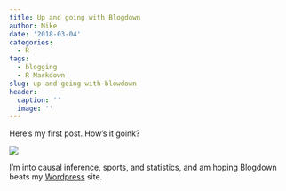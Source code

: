 ```yaml
---
title: Up and going with Blogdown
author: Mike
date: '2018-03-04'
categories:
  - R
tags:
  - blogging
  - R Markdown
slug: up-and-going-with-blowdown
header:
  caption: ''
  image: ''
---
```


Here's my first post. How's it goink?

![](~/Dropbox/mlopez/mlopez/static/img/phil.png)
 
I'm into causal inference, sports, and statistics, and am hoping Blogdown beats my [Wordpress](statsbylopez.com) site. 

